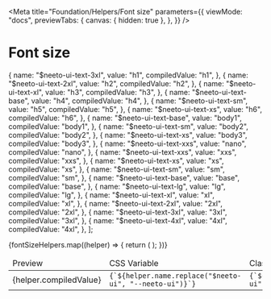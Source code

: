 
<Meta
  title="Foundation/Helpers/Font size"
  parameters={{
    viewMode: "docs",
    previewTabs: {
      canvas: { hidden: true },
    },
  }}
/>

<style>
  {`
  .story-demo-table tr{
      background: transparent !important;
  }

  `}
</style>

# Font size

  {
    name: "$neeto-ui-text-3xl",
    value: "h1",
    compiledValue: "h1",
  },
  {
    name: "$neeto-ui-text-2xl",
    value: "h2",
    compiledValue: "h2",
  },
  {
    name: "$neeto-ui-text-xl",
    value: "h3",
    compiledValue: "h3",
  },
  {
    name: "$neeto-ui-text-base",
    value: "h4",
    compiledValue: "h4",
  },
  {
    name: "$neeto-ui-text-sm",
    value: "h5",
    compiledValue: "h5",
  },
  {
    name: "$neeto-ui-text-xs",
    value: "h6",
    compiledValue: "h6",
  },
  {
    name: "$neeto-ui-text-base",
    value: "body1",
    compiledValue: "body1",
  },
  {
    name: "$neeto-ui-text-sm",
    value: "body2",
    compiledValue: "body2",
  },
  {
    name: "$neeto-ui-text-xs",
    value: "body3",
    compiledValue: "body3",
  },
  {
    name: "$neeto-ui-text-xxs",
    value: "nano",
    compiledValue: "nano",
  },
  {
    name: "$neeto-ui-text-xxs",
    value: "xxs",
    compiledValue: "xxs",
  },
  {
    name: "$neeto-ui-text-xs",
    value: "xs",
    compiledValue: "xs",
  },
  {
    name: "$neeto-ui-text-sm",
    value: "sm",
    compiledValue: "sm",
  },
  {
    name: "$neeto-ui-text-base",
    value: "base",
    compiledValue: "base",
  },
  {
    name: "$neeto-ui-text-lg",
    value: "lg",
    compiledValue: "lg",
  },
  {
    name: "$neeto-ui-text-xl",
    value: "xl",
    compiledValue: "xl",
  },
  {
    name: "$neeto-ui-text-2xl",
    value: "2xl",
    compiledValue: "2xl",
  },
  {
    name: "$neeto-ui-text-3xl",
    value: "3xl",
    compiledValue: "3xl",
  },
  {
    name: "$neeto-ui-text-4xl",
    value: "4xl",
    compiledValue: "4xl",
  },
];

<table className="table-auto">
  <thead>
    <tr>
      <td className="border p-2">Preview</td>
      <td className="border p-2">CSS Variable</td>
      <td className="border p-2">Class</td>
    </tr>
  </thead>
  <tbody>
    {fontSizeHelpers.map((helper) => {
      return (
        <tr key={helper.name}>
          <td className="neeto-ui-bg-gray-800 p-2">
            <div className="p-6">
              <div
                className={`w-46 h-18 flex items-center justify-center p-3 rounded-sm neeto-ui-bg-white neeto-ui-text-black ${helper.name.replace(
                  "$neeto-ui",
                  "neeto-ui"
                )}`}
              >
                {helper.compiledValue}
              </div>
            </div>
          </td>
          <td className="border p-2">
            <code>{`${helper.name.replace("$neeto-ui", "--neeto-ui")}`}</code>
          </td>
          <td className="border p-2">
            <div className="flex justify-between">
              <code>{`${helper.name.replace("$neeto-ui", "neeto-ui")}`}</code>
            </div>
          </td>
        </tr>
      );
    })}
  </tbody>
</table>
